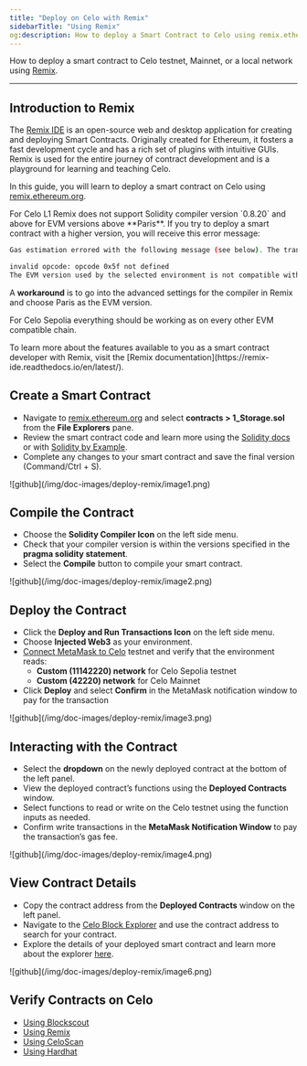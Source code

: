 ```yaml
---
title: "Deploy on Celo with Remix"
sidebarTitle: "Using Remix"
og:description: How to deploy a Smart Contract to Celo using remix.ethereum.org.
---
```


How to deploy a smart contract to Celo testnet, Mainnet, or a local network using [Remix](https://remix.ethereum.org/).

---

## Introduction to Remix

The [Remix IDE](https://remix-project.org/) is an open-source web and desktop application for creating and deploying Smart Contracts. Originally created for Ethereum, it fosters a fast development cycle and has a rich set of plugins with intuitive GUIs. Remix is used for the entire journey of contract development and is a playground for learning and teaching Celo.

In this guide, you will learn to deploy a smart contract on Celo using [remix.ethereum.org](http://remix.ethereum.org).

<Warning>
For Celo L1 Remix does not support Solidity compiler version `0.8.20` and above for EVM versions above **Paris**. If you try to deploy a smart contract with a higher version, you will receive this error message:


```bash
Gas estimation errored with the following message (see below). The transaction execution will likely fail. Do you want to force sending?

invalid opcode: opcode 0x5f not defined
The EVM version used by the selected environment is not compatible with the compiler EVM version.
```

A **workaround** is to go into the advanced settings for the compiler in Remix and choose Paris as the EVM version.

For Celo Sepolia everything should be working as on every other EVM compatible chain.
</Warning>

<Tip>
To learn more about the features available to you as a smart contract developer with Remix, visit the [Remix documentation](https://remix-ide.readthedocs.io/en/latest/).
</Tip>



## Create a Smart Contract

- Navigate to [remix.ethereum.org](http://remix.ethereum.org) and select **contracts > 1_Storage.sol** from the **File Explorers** pane.
- Review the smart contract code and learn more using the [Solidity docs](https://docs.soliditylang.org/en/latest/) or with [Solidity by Example](https://solidity-by-example.org/).
- Complete any changes to your smart contract and save the final version (Command/Ctrl + S).

<Frame>
![github](/img/doc-images/deploy-remix/image1.png)
</Frame>

## Compile the Contract

- Choose the **Solidity Compiler Icon** on the left side menu.
- Check that your compiler version is within the versions specified in the **pragma solidity statement**.
- Select the **Compile** button to compile your smart contract.

<Frame>
![github](/img/doc-images/deploy-remix/image2.png)
</Frame>

## Deploy the Contract

- Click the **Deploy and Run Transactions Icon** on the left side menu.
- Choose **Injected Web3** as your environment.
- [Connect MetaMask to Celo](/wallet/metamask/use) testnet and verify that the environment reads:
  - **Custom (11142220) network** for Celo Sepolia testnet
  - **Custom (42220) network** for Celo Mainnet
- Click **Deploy** and select **Confirm** in the MetaMask notification window to pay for the transaction

<Frame>
![github](/img/doc-images/deploy-remix/image3.png)
</Frame>

## Interacting with the Contract

- Select the **dropdown** on the newly deployed contract at the bottom of the left panel.
- View the deployed contract’s functions using the **Deployed Contracts** window.
- Select functions to read or write on the Celo testnet using the function inputs as needed.
- Confirm write transactions in the **MetaMask Notification Window** to pay the transaction’s gas fee.

<Frame>
![github](/img/doc-images/deploy-remix/image4.png)
</Frame>

## View Contract Details

- Copy the contract address from the **Deployed Contracts** window on the left panel.
- Navigate to the [Celo Block Explorer](https://celo.blockscout.com/) and use the contract address to search for your contract.
- Explore the details of your deployed smart contract and learn more about the explorer [here](http://docs.blockscout.com).

<Frame>
![github](/img/doc-images/deploy-remix/image6.png)
</Frame>

## Verify Contracts on Celo

- [Using Blockscout](/developer/verify/blockscout)
- [Using Remix](/developer/verify/remix)
- [Using CeloScan](/developer/verify/celoscan)
- [Using Hardhat](/developer/verify/hardhat)